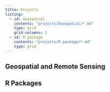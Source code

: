 ```yaml
---
title: Projects
listing: 
  - id: Geospatial
    contents: "projects/Geospatial/*.md"
    type: grid
    grid-columns: 2
  - id: R package
    contents: "projects/R package/*.md"
    type: grid
---
```


## Geospatial and Remote Sensing

:::{#Geospatial}
:::

## R Packages

